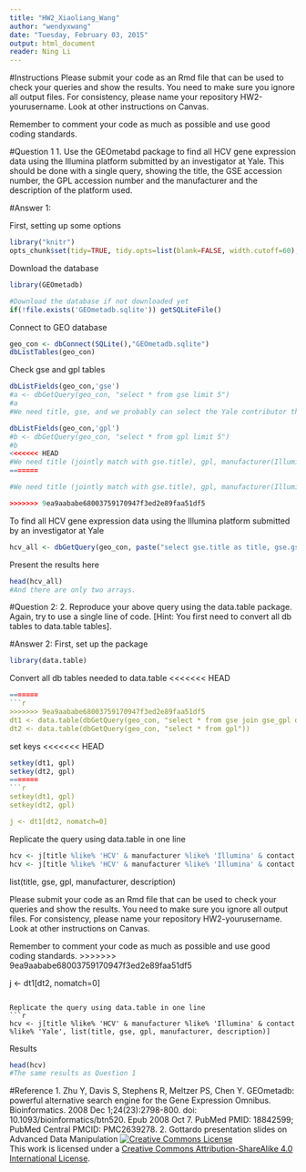 ```yaml
---
title: "HW2_Xiaoliang_Wang"
author: "wendyxwang"
date: "Tuesday, February 03, 2015"
output: html_document
reader: Ning Li
---
```


#Instructions
Please submit your code as an Rmd file that can be used to check your queries and show the results. You need to make sure you ignore all output files. For consistency, please name your repository HW2-yourusername. Look at other instructions on Canvas.

Remember to comment your code as much as possible and use good coding standards.

#Question 1
1. Use the GEOmetabd package to find all HCV gene expression data using the Illumina platform submitted by an investigator at Yale. This should be done with a single query, showing the title, the GSE accession number, the GPL accession number and the manufacturer and the description of the platform used.

#Answer 1:

First, setting up some options
```r
library("knitr")
opts_chunk$set(tidy=TRUE, tidy.opts=list(blank=FALSE, width.cutoff=60), cache=TRUE, messages=FALSE)
```

Download the database
```r
library(GEOmetadb)

#Download the database if not downloaded yet
if(!file.exists('GEOmetadb.sqlite')) getSQLiteFile()
```

Connect to GEO database
```r
geo_con <- dbConnect(SQLite(),"GEOmetadb.sqlite")
dbListTables(geo_con)
```

Check gse and gpl tables
```r
dbListFields(geo_con,'gse')
#a <- dbGetQuery(geo_con, "select * from gse limit 5")
#a
#We need title, gse, and we probably can select the Yale contributor through contact?

dbListFields(geo_con,'gpl')
#b <- dbGetQuery(geo_con, "select * from gpl limit 5")
#b
<<<<<<< HEAD
#We need title (jointly match with gse.title), gpl, manufacturer(Illumina),contact(like %yale% ), and description
=======

#We need title (jointly match with gse.title), gpl, manufacturer(Illumina),contact(like %yale% ), and description

>>>>>>> 9ea9aababe68003759170947f3ed2e89faa51df5
```

To find all HCV gene expression data using the Illumina platform submitted by an investigator at Yale
```r
hcv_all <- dbGetQuery(geo_con, paste("select gse.title as title, gse.gse as gse,", "gpl.gpl as gpl, gpl.manufacturer as manufacturer, gpl.description as description", "from (gse join gse_gpl on gse.gse=gse_gpl.gse) j join gpl on j.gpl=gpl.gpl", "where gse.title like '%HCV%'", "and gpl.manufacturer like '%Illumina%'", "and gse.contact like '%Yale%'"))
```

Present the results here
```r
head(hcv_all)
#And there are only two arrays.
```

#Question 2:
2. Reproduce your above query using the data.table package. Again, try to use a single line of code. [Hint: You first need to convert all db tables to data.table tables].

#Answer 2:
First, set up the package
```r
library(data.table)
```

Convert all db tables needed to data.table
<<<<<<< HEAD
```r
=======
```r
>>>>>>> 9ea9aababe68003759170947f3ed2e89faa51df5
dt1 <- data.table(dbGetQuery(geo_con, "select * from gse join gse_gpl on gse.gse=gse_gpl.gse"))
dt2 <- data.table(dbGetQuery(geo_con, "select * from gpl"))
```

set keys
<<<<<<< HEAD
```r
setkey(dt1, gpl)
setkey(dt2, gpl)
=======
```r
setkey(dt1, gpl)
setkey(dt2, gpl)

j <- dt1[dt2, nomatch=0]
```

Replicate the query using data.table in one line
```r
hcv <- j[title %like% 'HCV' & manufacturer %like% 'Illumina' & contact %like% 'Yale',]
hcv <- j[title %like% 'HCV' & manufacturer %like% 'Illumina' & contact %like% 'Yale', ]
```
list(title, gse, gpl, manufacturer, description)

Please submit your code as an Rmd file that can be used to check your queries and show the results. You need to make sure you ignore all output files. For consistency, please name your repository HW2-yourusername. Look at other instructions on Canvas.

Remember to comment your code as much as possible and use good coding standards. 
>>>>>>> 9ea9aababe68003759170947f3ed2e89faa51df5

j <- dt1[dt2, nomatch=0]
```

Replicate the query using data.table in one line
```r
hcv <- j[title %like% 'HCV' & manufacturer %like% 'Illumina' & contact %like% 'Yale', list(title, gse, gpl, manufacturer, description)]
```

Results
```r
head(hcv)
#The same results as Question 1
```

#Reference
1. Zhu Y, Davis S, Stephens R, Meltzer PS, Chen Y. GEOmetadb: powerful alternative search engine for the Gene Expression Omnibus. Bioinformatics. 2008 Dec 1;24(23):2798-800. doi: 10.1093/bioinformatics/btn520. Epub 2008 Oct 7. PubMed PMID: 18842599; PubMed Central PMCID: PMC2639278.
2. Gottardo presentation slides on Advanced Data Manipulation
<a rel="license" href="http://creativecommons.org/licenses/by-sa/4.0/"><img alt="Creative Commons License" style="border-width:0" src="https://i.creativecommons.org/l/by-sa/4.0/88x31.png" /></a><br />This work is licensed under a <a rel="license" href="http://creativecommons.org/licenses/by-sa/4.0/">Creative Commons Attribution-ShareAlike 4.0 International License</a>.


